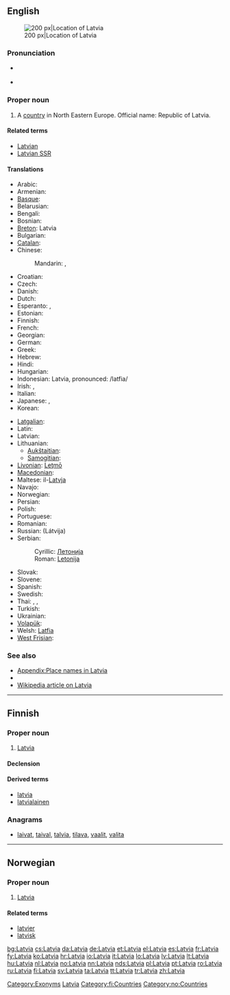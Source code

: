 {{wikipedia}}
{{also|latvia|Látvia}}
==English==
[[Image:EU location LAT.png|thumb|200 px|Location of Latvia]]

===Pronunciation===
* {{a|UK|US}} {{IPA|/ˈlæt.vi.ə/}}
* {{audio|en-us-Latvia.ogg|Audio (US)}}

===Proper noun===
{{en-proper noun}}

# A [[country]] in North Eastern Europe. Official name: Republic of Latvia.

====Related terms====
* [[Latvian]]
* [[Latvian SSR]]

====Translations====
{{trans-top|Republic of Latvia}}
* Arabic: {{t|ar|لاتفيا|f|tr=laatfiya}}
* Armenian: {{t-|hy|Լատվիա|tr=Latvia}}
* [[Basque]]: {{t+|eu|Letonia|xs=Basque}}
* Belarusian: {{t-|be|Латвія|f|tr=Látvija|xs=Belarusian}}
* Bengali: {{t-|bn|লাতভিয়া}}
* Bosnian: {{t-|bs|Letonija|f}}
* [[Breton]]: Latvia
* Bulgarian: {{t+|bg|Латвия|f|tr=Látvija}}
* [[Catalan]]: {{t|ca|Letònia|f}}
* Chinese:
*: Mandarin: {{t-|cmn|拉脫維亞|sc=Hani}},  {{t-|cmn|拉脱维亚|tr=Lātuōwéiyà|sc=Hani}}
* Croatian: {{t+|hr|Letonija|f}}
* Czech: {{t+|cs|Lotyšsko|n}}
* Danish: {{t+|da|Letland}}
* Dutch: {{t+|nl|Letland|n}}
* Esperanto: {{t-|eo|Latvio|xs=Esperanto}}, {{t-|eo|Latvujo|xs=Esperanto}}
* Estonian: {{t+|et|Läti}}
* Finnish: {{t+|fi|Latvia}}
* French: {{t+|fr|Lettonie|f}}
* Georgian: {{t|ka|ლატვია|tr=Latvia|sc=Geor|xs=Georgian}}
* German: {{t+|de|Lettland|n}}
* Greek: {{t+|el|Λεττονία|f|tr=Lettonía}}
* Hebrew: {{t|he|לטביה|sc=Hebr}}
* Hindi: {{t|hi|लातविया|tr=lātviyā|sc=Deva}}
* Hungarian: {{t+|hu|Lettország}}
* Indonesian: Latvia, pronounced: /latfia/
* Irish: {{t|ga|Laitvia|f|alt=An Laitvia}}, {{t|ga|Poblacht na Laitvia|f}}
* Italian: {{t+|it|Lettonia}}
* Japanese: {{t+|ja|ラトビア|tr=Ratobia}}, {{t+|ja|ラトヴィア|tr=Ratovia, Ratobia}}
* Korean: {{t|ko|라트비아|tr=Rateubia|sc=Kore}}
{{trans-mid}}
* [[Latgalian]]: {{tø|ltg|Latveja|f}}
* Latin: {{t-|la|Lettonia}}
* Latvian: {{t+|lv|Latvija|f|xs=Latvian}}
* Lithuanian:
** [[Aukštaitian]]: {{t+|lt|Latvija|f|xs=Lithuanian}}
** [[Samogitian]]: {{tø|bat-smg|Latvėjė|f|xs=Samogitian}}
* [[Livonian]]: [[Leţmō]]
* [[Macedonian]]: {{t+|mk|Летонија|f|tr=Letonija}}
* Maltese: il-[[Latvja]]
* Navajo: {{tø|nv|Létbiiya}}
* Norwegian: {{t+|no|Latvia}}
* Persian: {{t|fa|لتونی|tr=Letuni|sc=fa-Arab}}
* Polish: {{t+|pl|Łotwa}}
* Portuguese: {{t+|pt|Letónia}}
* Romanian: {{t+|ro|Letonia|f}}
* Russian: {{t+|ru|Латвия|f}} (Látvija)
* Serbian:
*: Cyrillic: [[Летонија#Serbian|Летонија]] {{f}}
*: Roman: [[Letonija#Serbian|Letonija]] {{f}}
* Slovak: {{t-|sk|Lotyšsko|n}}
* Slovene: {{t-|sl|Latvija|f}}
* Spanish: {{t+|es|Letonia|f}}
* Swedish: {{t+|sv|Lettland}}
* Thai: {{t|th|ลัตเวีย|tr=lát-wia|sc=Thai}}, {{t|th|แลตเวีย|tr=laet-wia|sc=Thai}}, {{t|th|ประเทศลัตเวีย|tr=bpràtêt lát-wia|sc=Thai}}
* Turkish: {{t+|tr|Letonya}}
* Ukrainian: {{t+|uk|Латвія|f|tr=Látvija|xs=Ukrainian}}
* [[Volapük]]: {{t+|vo|Latviyän|xs=Volapük}}
* Welsh: [[Latfia]]
* [[West Frisian]]: {{t+|fy|Letlân|n|xs=West Frisian}}
{{trans-bottom}}

===See also===
* [[Appendix:Place names in Latvia]]
* {{list|en|countries of Europe}}
* [[w:Latvia|Wikipedia article on Latvia]]

[[Category:Exonyms]]
[[Category:en:Latvia| Latvia]]

----

==Finnish==
{{wikipedia|lang=fi}}

===Proper noun===
{{infl|fi|proper noun}}

# [[#English|Latvia]]

====Declension====
{{fi-decl-kulkija|Latvi|nopl=1}}

====Derived terms====
* [[latvia]]
* [[latvialainen]]

===Anagrams===
* [[laivat#Finnish|laivat]], [[taival#Finnish|taival]], [[talvia#Finnish|talvia]], [[tilava#Finnish|tilava]], [[vaalit#Finnish|vaalit]], [[valita#Finnish|valita]]

[[Category:fi:Countries]]

----

==Norwegian==

===Proper noun===
{{infl|no|proper noun}}

# [[#English|Latvia]]

====Related terms====
* [[latvier]]
* [[latvisk]]

[[Category:no:Countries]]

[[bg:Latvia]]
[[cs:Latvia]]
[[da:Latvia]]
[[de:Latvia]]
[[et:Latvia]]
[[el:Latvia]]
[[es:Latvia]]
[[fr:Latvia]]
[[fy:Latvia]]
[[ko:Latvia]]
[[hr:Latvia]]
[[io:Latvia]]
[[it:Latvia]]
[[lo:Latvia]]
[[lv:Latvia]]
[[lt:Latvia]]
[[hu:Latvia]]
[[nl:Latvia]]
[[no:Latvia]]
[[nn:Latvia]]
[[nds:Latvia]]
[[pl:Latvia]]
[[pt:Latvia]]
[[ro:Latvia]]
[[ru:Latvia]]
[[fi:Latvia]]
[[sv:Latvia]]
[[ta:Latvia]]
[[tt:Latvia]]
[[tr:Latvia]]
[[zh:Latvia]]